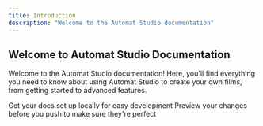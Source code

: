 ```yaml
---
title: Introduction
description: "Welcome to the Automat Studio documentation"
---
```


## Welcome to Automat Studio Documentation

Welcome to the Automat Studio documentation! Here, you'll find everything you need to know about using Automat Studio to create your own films, from getting started to advanced features.

<CardGroup cols={2}>
  <Card
    title="Getting Started"
    icon="pen-to-square"
    href="https://docs.automatstudio.com/guides/getting-started"
  >
    Get your docs set up locally for easy development
  </Card>
  <Card
    title="Frequently Asked Questions"
    icon="image"
    href="https://docs.automatstudio.com/guides/faq"
  >
    Preview your changes before you push to make sure they're perfect
  </Card>
</CardGroup>
